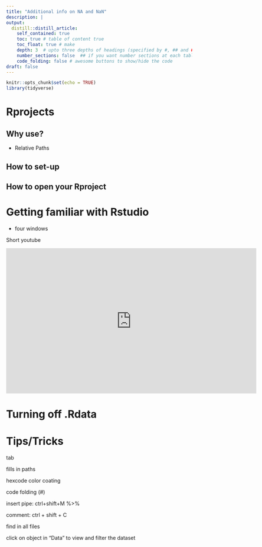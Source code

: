 ```yaml
---
title: "Additional info on NA and NaN"
description: |
output:
  distill::distill_article:
    self_contained: true
    toc: true # table of content true
    toc_float: true # make 
    depth: 3  # upto three depths of headings (specified by #, ## and ###)
    number_sections: false  ## if you want number sections at each table header
    code_folding: false # awesome buttons to show/hide the code
draft: false
---
```


```r
knitr::opts_chunk$set(echo = TRUE)
library(tidyverse)
```

# Rprojects

## Why use? 
+ Relative Paths

## How to set-up


## How to open your Rproject



# Getting familiar with Rstudio

- four windows

Short youtube 

<iframe width="678" height="393" src="https://www.youtube.com/embed/FIrsOBy5k58" title="RStudio for the Total Beginner" frameborder="0" allow="accelerometer; autoplay; clipboard-write; encrypted-media; gyroscope; picture-in-picture; web-share" referrerpolicy="strict-origin-when-cross-origin" allowfullscreen></iframe>


# Turning off .Rdata


# Tips/Tricks

tab

fills in paths

hexcode color coating

code folding (#)

insert pipe: ctrl+shift+M %>%

comment: ctrl + shift + C

find in all files

click on object in "Data" to view and filter the dataset